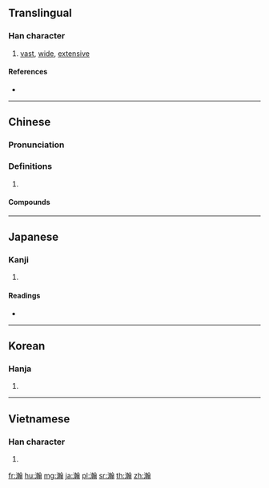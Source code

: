 ==Translingual==

===Han character===
{{Han char|rn=85|rad=水|as=16|sn=19|four=38127|canj=EJJM}}

# [[vast]], [[wide]], [[extensive]]

====References====
* {{Han ref|kx=0659.480|dkj=18652|dj=1069.230|hdz=31782.010|uh=701A|ud=28698|bh=C376|bd=50038}}

----

==Chinese==
{{zh-forms}}

===Pronunciation===
{{zh-pron
|m=hàn
|c=hon6
|mc=y
|oc=y
|cat=
}}

===Definitions===
{{zh-hanzi}}

# {{rfdef|zh}}

====Compounds====
{{zh-der|浩瀚|瀚海|瀚漠|瀚瀚}}

----

==Japanese==

===Kanji===
{{ja-kanji|grade=|rs=水16}}

# {{defn|lang=ja|sort=水16}}

====Readings====
* {{ja-readings|on=[[かん]] (kan)|kun=[[ひろい]] (hiroi)}}

----

==Korean==

===Hanja===
{{ko-hanja|hangeul=한|eumhun=|rv=han|mr=han|y=han}}

# {{defn|lang=ko|sort=水16}}

----

==Vietnamese==

===Han character===
{{vi-hantu|[[hãn]], [[hạn]]|rs=水16}}

# {{defn|lang=vi|sort=水16}}

[[fr:瀚]]
[[hu:瀚]]
[[mg:瀚]]
[[ja:瀚]]
[[pl:瀚]]
[[sr:瀚]]
[[th:瀚]]
[[zh:瀚]]